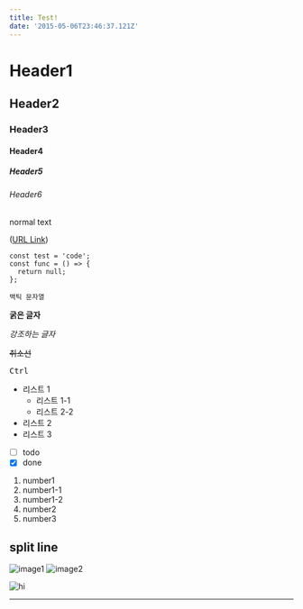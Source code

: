 ```yaml
---
title: Test!
date: '2015-05-06T23:46:37.121Z'
---
```



# Header1

## Header2

### Header3

#### Header4

##### Header5

###### Header6

normal text

([URL Link](https://en.wikipedia.org/wiki/Salted_duck_egg))

```tsx title=create highlight=1,3
const test = 'code';
const func = () => {
  return null;
};
```

`백틱 문자열`

**굵은 글자**

_강조하는 글자_

~~취소선~~

<Kbd>Ctrl</Kbd>

- 리스트 1
  - 리스트 1-1
  - 리스트 2-2
- 리스트 2
- 리스트 3

- [ ] todo
- [x] done

1. number1
2. number1-1
3. number1-2
4. number2
5. number3

## split line

![image1](./test.png)
![image2](../../../images/icon.png)

<Image src={testPng} alt="hi" />

---
